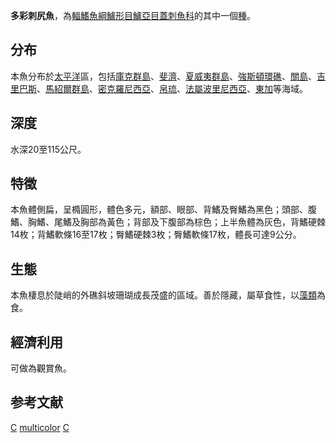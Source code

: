 {{Speciesbox 
| taxon = Centropyge multicolor
| authority = [[Randall|Randall]] & [[Wass|Wass]], 1974
| status = LC
| status_system = IUCN3.1
}}
'''多彩刺尻魚'''，為[[輻鰭魚綱|輻鰭魚綱]][[鱸形目|鱸形目]][[鱸亞目|鱸亞目]][[蓋刺魚科|蓋刺魚科]]的其中一個[[種|種]]。

==分布==
本魚分布於[[太平洋|太平洋]]區，包括[[庫克群島|庫克群島]]、[[斐濟|斐濟]]、[[夏威夷群島|夏威夷群島]]、[[強斯頓環礁|強斯頓環礁]]、[[關島|關島]]、[[吉里巴斯|吉里巴斯]]、[[馬紹爾群島|馬紹爾群島]]、[[密克羅尼西亞|密克羅尼西亞]]、[[帛琉|帛琉]]、[[法屬波里尼西亞|法屬波里尼西亞]]、[[東加|東加]]等海域。

==深度==
水深20至115公尺。

==特徵==
本魚體側扁，呈橢圓形，體色多元，額部、眼部、背鰭及臀鰭為黑色；頭部、腹鰭、胸鰭、尾鰭及胸部為黃色；背部及下腹部為棕色；上半魚體為灰色，背鰭硬棘14枚；背鰭軟條16至17枚；臀鰭硬棘3枚；臀鰭軟條17枚，體長可達9公分。

==生態==
本魚棲息於陡峭的外礁斜坡珊瑚成長茂盛的區域。善於隱藏，屬草食性，以[[藻類|藻類]]為食。

==經濟利用==
可做為觀賞魚。

==参考文献==
{{Reflist}}
{{Taxonbar}}

[[Category:觀賞魚|C]]
[[Category:刺尻魚屬|multicolor]]
[[Category:1974年描述的鱼类|C]]